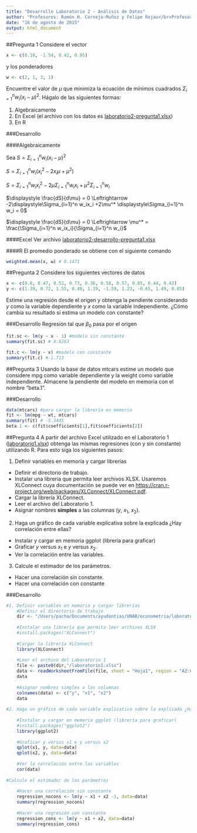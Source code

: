 ```yaml
---
title: "Desarrollo Laboratorio 2 - Análisis de Datos"
author: "Profesores: Ramón H. Cornejo-Muñoz y Felipe Rojas</br>Profesor Ayudante de Laboratorio: Mauricio Vargas</br>Ayudantes: Franco Mansilla y Mauricio Díaz"
date: "16 de agosto de 2015"
output: html_document
---
```


##Pregunta 1
Considere el vector
```r
x <- c(0.18, -1.54, 0.42, 0.95)
```
y los ponderadores
```r
w <- c(2, 1, 3, 1)
```
Encuentre el valor de $\mu$ que minimiza la ecuación de mínimos cuadrados $\Sigma_{i=1}^n w_i(x_i-\mu)^2$. Hágalo de las siguientes formas:

1. Algebraicamente
2. En Excel (el archivo con los datos es <a href="http://pachamaltese.github.io/analisis-de-datos-unab/laboratorio2-pregunta1.xlsx">laboratorio2-pregunta1.xlsx</a>)
3. En R

###Desarrollo

####Algebraicamente

Sea $S = \displaystyle\Sigma_{i=1}^n w_i(x_i-\mu)^2$

$S = \displaystyle\Sigma_{i=1}^n w_i(x_i^2-2x_i\mu+\mu^2)$

$S = \displaystyle\Sigma_{i=1}^n w_ix_i^2 -2\mu\displaystyle\Sigma_{i=1}^n w_ix_i +\mu^2\displaystyle\Sigma_{i=1}^n w_i$

$\displaystyle \frac{dS}{d\mu} = 0 \Leftrightarrow -2\displaystyle\Sigma_{i=1}^n w_ix_i +2\mu^* \displaystyle\Sigma_{i=1}^n w_i = 0$ 

$\displaystyle \frac{dS}{d\mu} = 0 \Leftrightarrow \mu^* = \frac{\Sigma_{i=1}^n w_ix_i}{\Sigma_{i=1}^n w_i}$

####Excel
Ver archivo <a href="http://pachamaltese.github.io/analisis-de-datos-unab/laboratorio2-desarrollo-pregunta1.xlsx">laboratorio2-desarrollo-pregunta1.xlsx</a>

####R
El promedio ponderado se obtiene con el siguiente comando
```r
weighted.mean(x, w) # 0.1471
```

##Pregunta 2
Considere los siguientes vectores de datos
```r
x <- c(0.8, 0.47, 0.51, 0.73, 0.36, 0.58, 0.57, 0.85, 0.44, 0.42)
y <- c(1.39, 0.72, 1.55, 0.48, 1.19, -1.59, 1.23, -0.65, 1.49, 0.05)
```
Estime una regresión desde el origen y obtenga la pendiente considerando $y$ como la variable dependiente y $x$ como la variable independiente. ¿Cómo cambia su resultado si estima un modelo con constante?

###Desarrollo
Regresión tal que $\beta_0$ pasa por el origen
```r
fit.sc <- lm(y ~ x - 1) #modelo sin constante
summary(fit.sc) # 0.8263

fit.c <- lm(y ~ x) #modelo con constante
summary(fit.c) #-1.713
```

##Pregunta 3
Usando la base de datos mtcars estime un modelo que considere mpg como variable dependiente y la weight como variable independiente. Almacene la pendiente del modelo en memoria con el nombre "beta.1".

###Desarrollo
```r
data(mtcars) #para cargar la librería en memoria
fit <- lm(mpg ~ wt, mtcars)
summary(fit) # -5.3445
beta.1 <- c(fit$coefficients[1],fit$coefficients[2])
```

##Pregunta 4
A partir del archivo Excel utilizado en el Laboratorio 1 (<a href="http://pachamaltese.github.io/analisis-de-datos-unab/laboratorio1/laboratorio1.xlsx">laboratorio1.xlsx</a>) obtenga las mismas regresiones (con y sin constante) utilizando R. Para esto siga los siguientes pasos:

1. Definir variables en memoria y cargar librerías
  + Definir el directorio de trabajo.
  + Instalar una librería que permita leer archivos XLSX. Usaremos XLConnect cuya documentación se puede ver en <a href="https://cran.r-project.org/web/packages/XLConnect/XLConnect.pdf">https://cran.r-project.org/web/packages/XLConnect/XLConnect.pdf</a>.
  + Cargar la librería XLConnect.
  + Leer el archivo del Laboratorio 1.
  + Asignar nombres <b>simples</b> a las columnas ($y$, $x_1$, $x_2$).
2. Haga un gráfico de cada variable explicativa sobre la explicada ¿Hay correlación entre ellas?
  + Instalar y cargar en memoria ggplot (librería para graficar)
  + Graficar $y$ versus $x_1$ e $y$ versus $x_2$.
  + Ver la correlación entre las variables.
3. Calcule el estimador de los parámetros.
  + Hacer una correlación sin constante.
  + Hacer una correlación con constante

###Desarrollo

```r
#1. Definir variables en memoria y cargar librerías
    #Definir el directorio de trabajo
    dir <- "/Users/pacha/Documents/ayudantias/UNAB/econometria/laboratorio1/"
    
    #Instalar una librería que permita leer archivos XLSX
    #install.packages("XLConnect")
    
    #Cargar la librería XLConnect
    library(XLConnect)
    
    #Leer el archivo del Laboratorio 1
    file <- paste0(dir,"/laboratorio1.xlsx")
    data <- readWorksheetFromFile(file, sheet = "Hoja1", region = "A2:C20", header = FALSE)
    data
    
    #Asignar nombres simples a las columnas
    colnames(data) <- c("y", "x1", "x2")
    data
    
#2. Haga un gráfico de cada variable explicativa sobre la explicada ¿Hay correlación entre ellas?
    
    #Instalar y cargar en memoria ggplot (librería para graficar)
    #install.packages("ggplot2")
    library(ggplot2)
    
    #Graficar y versus x1 e y versus x2
    qplot(x1, y, data=data)
    qplot(x2, y, data=data)
    
    #Ver la correlación entre las variables
    cor(data)
    
#Calcule el estimador de los parámetros
    
    #Hacer una correlación sin constante
    regression_nocons <- lm(y ~ x1 + x2 -1, data=data)
    summary(regression_nocons) 
    
    #Hacer una regresión con constante
    regression_cons <- lm(y ~ x1 + x2, data=data)
    summary(regression_cons)
```

